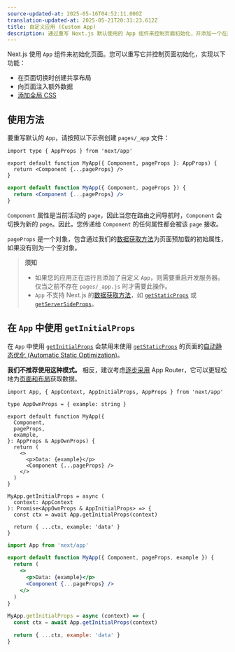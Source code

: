 ```yaml
---
source-updated-at: 2025-05-16T04:52:11.000Z
translation-updated-at: 2025-05-21T20:31:23.612Z
title: 自定义应用 (Custom App)
description: 通过重写 Next.js 默认使用的 App 组件来控制页面初始化，并添加一个在所有页面间保持不变的布局。
---
```


Next.js 使用 `App` 组件来初始化页面。您可以重写它并控制页面初始化，实现以下功能：

- 在页面切换时创建共享布局
- 向页面注入额外数据
- [添加全局 CSS](/docs/pages/building-your-application/styling)

## 使用方法

要重写默认的 `App`，请按照以下示例创建 `pages/_app` 文件：

```tsx filename="pages/_app.tsx" switcher
import type { AppProps } from 'next/app'

export default function MyApp({ Component, pageProps }: AppProps) {
  return <Component {...pageProps} />
}
```

```jsx filename="pages/_app.jsx" switcher
export default function MyApp({ Component, pageProps }) {
  return <Component {...pageProps} />
}
```

`Component` 属性是当前活动的 `page`，因此当您在路由之间导航时，`Component` 会切换为新的 `page`。因此，您传递给 `Component` 的任何属性都会被该 `page` 接收。

`pageProps` 是一个对象，包含通过我们的[数据获取方法](/docs/pages/building-your-application/data-fetching)为页面预加载的初始属性，如果没有则为一个空对象。

> **须知**
>
> - 如果您的应用正在运行且添加了自定义 `App`，则需要重启开发服务器。仅当之前不存在 `pages/_app.js` 时才需要此操作。
> - `App` 不支持 Next.js 的[数据获取方法](/docs/pages/building-your-application/data-fetching)，如 [`getStaticProps`](/docs/pages/building-your-application/data-fetching/get-static-props) 或 [`getServerSideProps`](/docs/pages/building-your-application/data-fetching/get-server-side-props)。

## 在 `App` 中使用 `getInitialProps`

在 `App` 中使用 [`getInitialProps`](/docs/pages/api-reference/functions/get-initial-props) 会禁用未使用 [`getStaticProps`](/docs/pages/building-your-application/data-fetching/get-static-props) 的页面的[自动静态优化 (Automatic Static Optimization)](/docs/pages/building-your-application/rendering/automatic-static-optimization)。

**我们不推荐使用这种模式。** 相反，建议考虑[逐步采用](/docs/app/building-your-application/upgrading/app-router-migration) App Router，它可以更轻松地为[页面和布局](/docs/app/building-your-application/routing/pages-and-layouts)获取数据。

```tsx filename="pages/_app.tsx" switcher
import App, { AppContext, AppInitialProps, AppProps } from 'next/app'

type AppOwnProps = { example: string }

export default function MyApp({
  Component,
  pageProps,
  example,
}: AppProps & AppOwnProps) {
  return (
    <>
      <p>Data: {example}</p>
      <Component {...pageProps} />
    </>
  )
}

MyApp.getInitialProps = async (
  context: AppContext
): Promise<AppOwnProps & AppInitialProps> => {
  const ctx = await App.getInitialProps(context)

  return { ...ctx, example: 'data' }
}
```

```jsx filename="pages/_app.jsx" switcher
import App from 'next/app'

export default function MyApp({ Component, pageProps, example }) {
  return (
    <>
      <p>Data: {example}</p>
      <Component {...pageProps} />
    </>
  )
}

MyApp.getInitialProps = async (context) => {
  const ctx = await App.getInitialProps(context)

  return { ...ctx, example: 'data' }
}
```